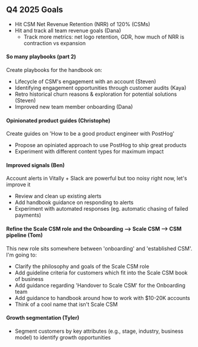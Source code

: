 ## Q4 2025 Goals

  - Hit CSM Net Revenue Retention (NRR) of 120% (CSMs)
  - Hit and track all team revenue goals (Dana)
    - Track more metrics: net logo retention, GDR, how much of NRR is contraction vs expansion

#### So many playbooks (part 2)
Create playbooks for the handbook on:
- Lifecycle of CSM's engagement with an account (Steven)
- Identifying engagement opportunities through customer audits (Kaya)
- Retro historical churn reasons & exploration for potential solutions (Steven)
- Improved new team member onboarding (Dana)

#### Opinionated product guides (Christophe)
Create guides on 'How to be a good product engineer with PostHog' 
- Propose an opiniated approach to use PostHog to ship great products
- Experiment with different content types for maximum impact

#### Improved signals (Ben)
Account alerts in Vitally + Slack are powerful but too noisy right now, let's improve it
- Review and clean up existing alerts
- Add handbook guidance on responding to alerts
- Experiment with automated responses (eg. automatic chasing of failed payments)

#### Refine the Scale CSM role and the Onboarding --> Scale CSM --> CSM pipeline (Tom)
This new role sits somewhere between 'onboarding' and 'established CSM'. I'm going to: 
- Clarify the philosophy and goals of the Scale CSM role
- Add guideline criteria for customers which fit into the Scale CSM book of business
- Add guidance regarding 'Handover to Scale CSM' for the Onboarding team
- Add guidance to handbook around how to work with $10-20K accounts
- Think of a cool name that isn't Scale CSM

#### Growth segmentation (Tyler)
- Segment customers by key attributes (e.g., stage, industry, business model) to identify growth opportunities


